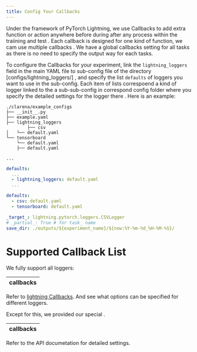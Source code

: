 ```yaml
---
title: Config Your Callbacks
---
```


Under the framework of PyTorch Lightning, we use Callbacks to add extra function or action anywhere before during after any process within the traiining and test  . Each callback is designed for one kind of function, we cam use multiple callbacks . We have a global callbacks setting for all tasks as there is no need to specify the output way for each tasks.

To configure the  Callbacks for your experiment, link the `lightning_loggers` field in the main YAML file to sub-config file of the directory [configs/lightning_loggers/] , and specify the list `defaults` of loggers you want to use in the sub-config.  Each item of lists correspoend a kind of logger linked to the a sub-sub-config in correspond config folder where you specify the detailed settings for the logger there  . Here is an example:

```
./clarena/example_configs
├── __init__.py
├── example.yaml
├── lightning_loggers
        ├── csv
│   └── default.yaml
└── tensorboard
    └── default.yaml
    ├── default.yaml

...
```

```.yaml
defaults:
  ...
  - lightning_loggers: default.yaml
  ...

```

```.yaml
defaults:
  - csv: default.yaml
  - tensorboard: default.yaml
```

```.yaml
_target_: lightning.pytorch.loggers.CSVLogger
# _partial_: True # for task_ name
save_dir: ./outputs/${experiment_name}/${now:%Y-%m-%d_%H-%M-%S}/
```

# Supported Callback List


We fully support all loggers:

| callbacks |
|:-:|

Refer to  [lightning Callbacks](). And see what options can be specified for different loggers.

Except for this, we provided our special .


| callbacks |
|:-:|



Refer to the API documetation for detailed settings.





